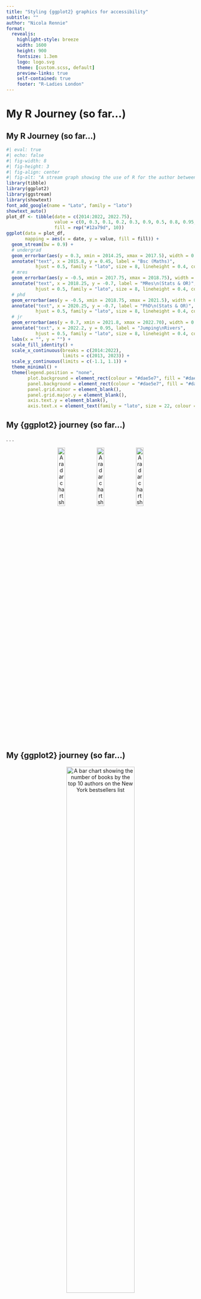 ```yaml
---
title: "Styling {ggplot2} graphics for accessibility"
subtitle: ""
author: "Nicola Rennie"
format:
  revealjs: 
    highlight-style: breeze
    width: 1600
    height: 900
    fontsize: 1.3em
    logo: logo.svg
    theme: [custom.scss, default]
    preview-links: true
    self-contained: true
    footer: "R-Ladies London"
---
```


# My R Journey (so far...) {background-color="#5b868d"}

## My R Journey (so far...) 

```r
#| eval: true
#| echo: false
#| fig-width: 8
#| fig-height: 3
#| fig-align: center
#| fig-alt: "A stream graph showing the use of R for the author between 2014 and present day"
library(tibble)
library(ggplot2)
library(ggstream)
library(showtext)
font_add_google(name = "Lato", family = "lato")
showtext_auto()
plot_df <- tibble(date = c(2014:2022, 2022.75), 
                  value = c(0, 0.3, 0.1, 0.2, 0.3, 0.9, 0.5, 0.8, 0.95, 0.95), 
                  fill = rep("#12a79d", 10))
ggplot(data = plot_df, 
       mapping = aes(x = date, y = value, fill = fill)) +
  geom_stream(bw = 0.9) +
  # undergrad
  geom_errorbar(aes(y = 0.3, xmin = 2014.25, xmax = 2017.5), width = 0.1, colour = "#12a79d") +
  annotate("text", x = 2015.8, y = 0.45, label = "Bsc (Maths)",
           hjust = 0.5, family = "lato", size = 8, lineheight = 0.4, colour = "#5b868d") +
  # mres
  geom_errorbar(aes(y = -0.5, xmin = 2017.75, xmax = 2018.75), width = 0.1, colour = "#12a79d") +
  annotate("text", x = 2018.25, y = -0.7, label = "MRes\n(Stats & OR)",
           hjust = 0.5, family = "lato", size = 8, lineheight = 0.4, colour = "#5b868d") +
  # phd
  geom_errorbar(aes(y = -0.5, xmin = 2018.75, xmax = 2021.5), width = 0.1, colour = "#12a79d") +
  annotate("text", x = 2020.25, y = -0.7, label = "PhD\n(Stats & OR)",
           hjust = 0.5, family = "lato", size = 8, lineheight = 0.4, colour = "#5b868d") +
  # jr
  geom_errorbar(aes(y = 0.7, xmin = 2021.8, xmax = 2022.70), width = 0.1, colour = "#12a79d") +
  annotate("text", x = 2022.2, y = 0.95, label = "Jumping\nRivers",
           hjust = 0.5, family = "lato", size = 8, lineheight = 0.4, colour = "#5b868d") +
  labs(x = "", y = "") +
  scale_fill_identity() +
  scale_x_continuous(breaks = c(2014:2022), 
                     limits = c(2013, 2023)) +
  scale_y_continuous(limits = c(-1.1, 1.1)) +
  theme_minimal() +
  theme(legend.position = "none", 
        plot.background = element_rect(colour = "#dae5e7", fill = "#dae5e7"), 
        panel.background = element_rect(colour = "#dae5e7", fill = "#dae5e7"), 
        panel.grid.minor = element_blank(), 
        panel.grid.major.y = element_blank(),
        axis.text.y = element_blank(), 
        axis.text.x = element_text(family = "lato", size = 22, colour = "#5b868d"))
```

## My {ggplot2} journey (so far...)

. . . 

<p align="center">
  <img src="https://github.com/nrennie/tidytuesday/blob/main/2022/2022-08-16/20220816_files/figure-html/villanelle-1.png?raw=true" width="20%" alt="A radar chart showing personality traits of Villanelle from Killing Eve">
  <img src="https://github.com/nrennie/tidytuesday/blob/main/2022/2022-08-16/20220816_files/figure-html/eve-1.png?raw=true" width="20%" alt="A radar chart showing personality traits of Eve from Killing Eve">
  <img src="https://github.com/nrennie/tidytuesday/blob/main/2022/2022-08-16/20220816_files/figure-html/carolyn-1.png?raw=true" width="20%" alt="A radar chart showing personality traits of Carolyn from Killing Eve">
</p>

## My {ggplot2} journey (so far...)

<p align="center">
  <img src="https://github.com/nrennie/tidytuesday/blob/main/2022/2022-05-10/20220510.png?raw=true" width="60%" alt="A bar chart showing the number of books by the top 10 authors on the New York bestsellers list">
</p>

## My {ggplot2} journey (so far...)

<p align="center">
    <img src="https://github.com/nrennie/tidytuesday/blob/main/2021/21-12-2021/21122021.jpg?raw=true" width="27%" alt="A chart showing the amount of caffeine in different starbucks drinks. Caffeine amount is shown by colour of coffee cup icons.">
</p>

## My {ggplot2} journey (so far...)

<p align="center">
<img src="https://github.com/nrennie/30daychartchallenge/blob/main/2022/viz/day_29_final.png?raw=true" width="40%" alt="A flowchart showing the story of goldilocks">
</p>

## What I do at Jumping Rivers?

::: columns
::: {.column width="32%"}
<p style="text-align:center;">
Consultancy
<img src="images/cons.png" alt="Hex stickers for four common R packages" width="80%">
</p>
:::

::: {.column width="32%" .fragment}
<p style="text-align:center;">
Training
<img src="images/training.png" alt="Cartoon of a teacher at the front of a class with a board showing an R" width="80%">
</p>
:::

::: {.column width="32%" .fragment}
<p style="text-align:center;">
R Community
<img src="images/sip.png" alt="Shiny in Production conference logo of a robot holding a spanner" width="70%">
</p>
:::

:::

---

### Styling {ggplot2} graphics for accessibility 

<br> 

#### {{< fa spell-check >}} &nbsp; Fonts <br> 

<hr> 

#### {{< fa palette >}} &nbsp; Colours <br> 

<hr> 

#### {{< fa pencil >}} &nbsp; Alt Text <br> 

# {{< fa spell-check >}} &nbsp; Fonts {background-color="#5b868d"}

## Fonts in {ggplot2}

::: {.incremental}

* {extrafont}
* {ragg}
* {showtext}

:::

## Fonts in {ggplot2}

<br>
Choose a font: [fonts.google.com](https://fonts.google.com/)

. . .

<br>
Load it into R:

```r
#| eval: true
#| echo: true
#| message: false
library(showtext)
font_add_google(name = "Bungee Shade", 
                family = "bungee")
showtext_auto()
```

```r
#| eval: true
#| echo: false
theme_set(theme_grey(base_size = 40))
```

## Fonts in {ggplot2}

```r
#| eval: true
#| echo: true
#| output-location: column
ggplot(data = mtcars,
      mapping = aes(x = mpg,
                    y = disp)) +
  geom_point() +
  labs(title = "My plot title")

```


## Fonts in {ggplot2}

```r
#| eval: true
#| echo: true
#| output-location: column
#| code-line-numbers: "6,7,8"
ggplot(data = mtcars,
      mapping = aes(x = mpg,
                    y = disp)) +
  geom_point() +
  labs(title = "My plot title") +
  theme(
    plot.title = element_text(
      family = "bungee"))
```

## How do I choose a font?

. . . 

<p style="font-family: Arial; font-size: 44pt;">Arial: Does it pass the 1Il test?</p><br>

<p style="font-family: Times New Roman; font-size: 44pt;">Times New Roman: Does it pass the 1Il test?</p><br>

<p style="font-family: Courier New; font-size: 44pt;">Courier New: Does it pass the 1Il test?</p>


# {{< fa palette >}} &nbsp; Colours {background-color="#5b868d"}

## Colours elements in {ggplot2}

::: {.incremental}

* Colour of geoms (mapped in `aes()`)

* Colour of geoms (not mapped in `aes()`)

* `theme()` elements e.g. background colour

:::

## Defining colours in {ggplot2}

Let's make an example plot to demonstrate... <br><br>

::: columns
::: {.column}

```r
#| echo: false
#| eval: true
lemurs <- read.csv("lemurs_small.csv")
knitr::kable(lemurs)
```

```r
#| echo: false
#| eval: true
lemurs$name <- stringr::str_wrap(lemurs$name, width = 12)
```
:::

::: {.column}
<p style="text-align:center;">
<img src="images/lemurs.jpg" alt="Group of ring-tailed lemurs" width="70%">
<small>Image: Unsplash</small>
</p>
:::
:::

## Defining colours in {ggplot2}

```r
#| echo: true
#| eval: true
#| output-location: column-fragment
#| fig-alt: "Bar chart showing the number of lemurs for three different species)"
ggplot(data = lemurs, 
       aes(x = name,
           y = n,
           fill = name)) +
  geom_col()
```

## Choosing colours in {ggplot2}

`scale_*_brewer()`: [colorbrewer2.org](https://colorbrewer2.org/)

```r
#| echo: true
#| eval: true
#| output-location: column-fragment
#| code-line-numbers: "6,7"
#| fig-alt: "Bar chart showing the number of lemurs for three different species)"
ggplot(data = lemurs, 
       aes(x = name,
           y = n,
           fill = name)) +
  geom_col() +
  scale_fill_brewer(
    palette = "Dark2")
```

## Choosing colours in {ggplot2}

Colour palette packages: [github.com/EmilHvitfeldt/paletteer](https://github.com/EmilHvitfeldt/paletteer)

```r
#| echo: true
#| eval: true
#| output-location: column-fragment
#| code-line-numbers: "1,7"
#| fig-alt: "Bar chart showing the number of lemurs for three different species)"
library(rcartocolor)
ggplot(data = lemurs, 
       aes(x = name,
           y = n,
           fill = name)) +
  geom_col() +
  scale_fill_carto_d("Prism")
```

## Choosing colours in {ggplot2}

Defining your own colours

* [imagecolorpicker.com](https://imagecolorpicker.com/en)

* [coolors.co](https://coolors.co/0e1116-374a67-616283-9e7b9b-cb9cf2)

## Choosing colours in {ggplot2}

```r
#| echo: true
#| eval: true
#| output-location: column-fragment
#| code-line-numbers: "6,7,8,9"
#| fig-alt: "Bar chart showing the number of lemurs for three different species)"
ggplot(data = lemurs, 
       aes(x = name,
           y = n,
           fill = name)) +
  geom_col() +
  scale_fill_manual(
    values = c("#157145",
               "#4C1E4F",
               "#DE6E4B"))
```

## Are your colours accessible?

```r
#| echo: true
#| eval: true
my_colours = c("#157145", "#4C1E4F", "#DE6E4B")
```

* {colorblindcheck}

* {colorblindr}

## {colorblindcheck}

```r
#| echo: true
#| eval: true
colorblindcheck::palette_check(my_colours)
```

## {colorblindr}

```r
#| echo: true
#| eval: true
g <- ggplot(data = lemurs, 
            aes(x = name,
                y = n,
                fill = name)) +
  geom_col() +
  scale_fill_manual(
    values = c("#157145",
               "#4C1E4F",
               "#DE6E4B"))
```

```r
#| eval: true
#| echo: false
theme_set(theme_grey(base_size = 20))
```

. . .

Check it with {colorblindr}:

```r
#| echo: true
#| eval: true
#| fig-align: center
#| fig-alt: "Grid showing how bar chart looks with different types of colorblindness"
#| output-location: slide
library(colorblindr)
cvd_grid(g)
```

# {{< fa pencil >}} &nbsp; Alt Text {background-color="#5b868d"}

## How to write alt text for plots

<p style="text-align:center;">
<img src="images/alt.png" alt="Screenshot of article explaining how to write alt text for graphs." width="50%">
<small>Link: <a href="https://medium.com/nightingale/writing-alt-text-for-data-visualization-2a218ef43f81">medium.com/nightingale/writing-alt-text-for-data-visualization-2a218ef43f81</a> </small>
</p>

## Writing alt text in {ggplot2}

```r
#| eval: true
#| echo: true
#| code-line-numbers: "6"
g <- ggplot(data = mtcars,
            mapping = aes(x = mpg,
                          y = disp)) +
  geom_point() +
  labs(alt = "Some of my own alt text.")
```

. . .

<br>
Extract the alt text:

```r
#| eval: true
#| echo: true
get_alt_text(g)
```


## Alt text in Quarto 

```r
#| echo: fenced
#| fig.alt: !expr ggplot2::get_alt_text(g)
#| fig-align: center
#| output-location: slide
g
```
. . .

<br>
The RMarkdown syntax:

``` 
{r, fig.alt=ggplot2::get_alt_text(g)}

```

## Something a bit experimental...

```r
#| eval: false
#| echo: true
#| code-line-numbers: false
remotes::install_github("nrennie/ggalttext")
```


```r
#| eval: true
#| echo: true
#| code-line-numbers: false
library(ggalttext)
```

## Something a bit experimental...

```r
#| eval: true
#| echo: true
g1 <- ggplot(data = mtcars,
            mapping = aes(x = mpg,
                          y = disp)) +
  geom_point()
generate_alt_text(g1)
```

## Something a bit experimental...

```r
#| eval: true
#| echo: true
g2 <- ggplot(data = mtcars,
            mapping = aes(x = mpg,
                          y = disp)) +
  geom_point() +
  labs(title = "My plot", 
       subtitle = "A descriptive subtitle.", 
       alt = "Some of my own alt text.")
generate_alt_text(g2)
```

## Something a bit experimental...

```r
#| echo: fenced
#| fig.alt: !expr ggalttext::generate_alt_text(g2)
#| fig-align: center
#| output-location: slide
g2
```

## Something a bit experimental...

<p style="text-align:center;">
<img src="images/ggalt.png" alt="Screenshot of tweet from Hadley Wickham stating better alt text for ggplot2 is being explored." width="60%">
</p>

## Resources

{ggplot2}

* [https://github.com/rfordatascience/tidytuesday](https://github.com/rfordatascience/tidytuesday)

Accessibility

* [https://medium.com/nightingale/writing-alt-text-for-data-visualization-2a218ef43f81](https://medium.com/nightingale/writing-alt-text-for-data-visualization-2a218ef43f81)

* [https://blog.datawrapper.de/text-in-data-visualizations/](https://blog.datawrapper.de/text-in-data-visualizations/)


## Questions?

::: columns
::: {.column}

<br>

{{< fa brands twitter >}} [@nrennie35](https://twitter.com/nrennie35)

{{< fa brands github >}} [nrennie](https://github.com/nrennie)

{{< fa globe >}} [nrennie.rbind.io](nrennie.rbind.io/)

{{< fa briefcase >}} [jumpingrivers.com](https://www.jumpingrivers.com/)

:::
::: {.column}

<p style="text-align:center;">
<img src="images/qr_code.png" alt="QR code going to nrennie.rbind.io" width="70%">
</p>

:::
:::
